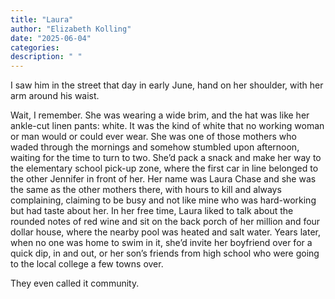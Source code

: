 ```yaml
---
title: "Laura"
author: "Elizabeth Kolling"
date: "2025-06-04"
categories: 
description: " "
---
```


I saw him in the street that day in early June, hand on her shoulder, with her arm around his waist.

Wait, I remember. She was wearing a wide brim, and the hat was like her ankle-cut linen pants: white. It was the kind of white that no working woman or man would or could ever wear. She was one of those mothers who waded through the mornings and somehow stumbled upon afternoon, waiting for the time to turn to two. She’d pack a snack and make her way to the elementary school pick-up zone, where the first car in line belonged to the other Jennifer in front of her. Her name was Laura Chase and she was the same as the other mothers there, with hours to kill and always complaining, claiming to be busy and not like mine who was hard-working but had taste about her. In her free time, Laura liked to talk about the rounded notes of red wine and sit on the back porch of her million and four dollar house, where the nearby pool was heated and salt water. Years later, when no one was home to swim in it, she’d invite her boyfriend over for a quick dip, in and out, or her son’s friends from high school who were going to the local college a few towns over. 

They even called it community.

